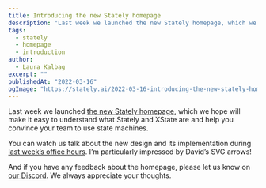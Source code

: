 ```yaml
---
title: Introducing the new Stately homepage
description: "Last week we launched the new Stately homepage, which we hope will make it easy to understand what Stately and XState are and help you convince your team to use state machines."
tags:
  - stately
  - homepage
  - introduction
author:
  - Laura Kalbag
excerpt: ""
publishedAt: "2022-03-16"
ogImage: "https://stately.ai/2022-03-16-introducing-the-new-stately-homepage.png"
---
```


Last week we launched [the new Stately homepage](https://stately.ai), which we hope will make it easy to understand what Stately and XState are and help you convince your team to use state machines.

You can watch us talk about the new design and its implementation during [last week’s office hours](https://youtu.be/WoPCd4D--Gk?t=771). I’m particularly impressed by David’s SVG arrows!

And if you have any feedback about the homepage, please let us know on [our Discord](https://discord.gg/xstate). We always appreciate your thoughts.

